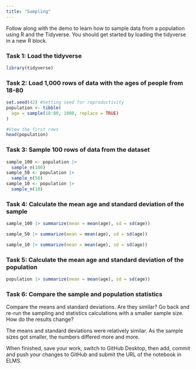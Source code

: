 ```yaml
---
title: "Sampling"
---
```


Follow along with the demo to learn how to sample data from a population using R and the Tidyverse. You should get started by loading the tidyverse in a new R block.

### Task 1: Load the tidyverse
```r
library(tidyverse)
```


### Task 2: Load 1,000 rows of data with the ages of people from 18-80
```r
set.seed(42) #Setting seed for reproductivity
population <- tibble(
  age = sample(18:80, 1000, replace = TRUE)
)

#View the first rows
head(population)
```


### Task 3: Sample 100 rows of data from the dataset
```r
sample_100 <- population |> 
  sample_n(100)
sample_50 <- population |> 
  sample_n(50)
sample_10 <- population |> 
  sample_n(10)
```


### Task 4: Calculate the mean age and standard deviation of the sample
```r
sample_100 |> summarize(mean = mean(age), sd = sd(age))

sample_50 |> summarize(mean = mean(age), sd = sd(age))

sample_10 |> summarize(mean = mean(age), sd = sd(age))
```


### Task 5: Calculate the mean age and standard deviation of the population
```r
population |> summarize(mean = mean(age), sd = sd(age))
```


### Task 6: Compare the sample and population statistics

Compare the means and standard deviations. Are they similar? Go back and re-run the sampling and statistics calculations with a smaller sample size. How do the results change?

The means and standard deviations were relatively similar. As the sample sizes got smaller, the numbers differed more and more.

When finished, save your work, switch to GitHub Desktop, then add, commit and push your changes to GitHub and submit the URL of the notebook in ELMS.
